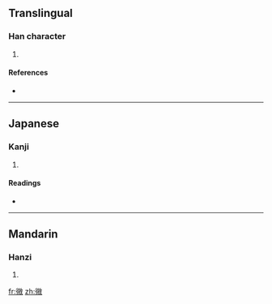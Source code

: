 ==Translingual==

===Han character===
{{Han char|rn=50|rad=巾|as=11|sn=14|four=|canj=竹人山月大 (HOUBK)}}

# {{defn|Han|sort=巾11}}

====References====
* {{Han ref|kx=0335.190|dkj=09041|hdz=20840.090|uh=5E51|ud=24145}}

----

==Japanese==

===Kanji===
{{ja-kanji|grade=|rs=巾11}}

# {{defn|Japanese}}

====Readings====
* {{ja-readings|on=[[き]] (ki)|kun=[[めじるしのぬの]] (mejirushinonuno), [[はた]] (hata)}}

----

==Mandarin==

===Hanzi===
{{cmn-hanzi|pin=[[huī]] ([[hui1]])|wg=hui<sup>1</sup>}}

# {{defn|Mandarin}}

[[fr:幑]]
[[zh:幑]]